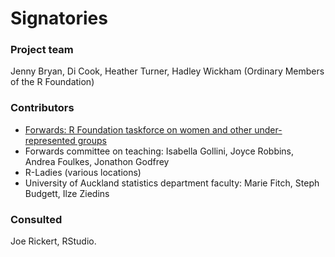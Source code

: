 # Signatories
<!-- 
This section provides the ISC with a view of the support received from the community for a proposal. Acceptance isn't predicated on popularity but community acceptance is important.  Willingness to accept outside input is also a good marker for project delivery. 

An optional section would be for R-Core signatories where changes to R are proposed.
-->

### Project team
<!-- 
Who are the people responsible for actually delivering the project if the proposal gets accepted and are already signed up and rearing to go?
-->

Jenny Bryan, Di Cook, Heather Turner, Hadley Wickham (Ordinary Members of the R Foundation)

### Contributors
<!-- 
Who are the people who have actively helped with this proposal but won't necessarily be on the core project team later?
-->

- [Forwards: R Foundation taskforce on women and other under-represented groups](http://forwards.github.io)
- Forwards committee on teaching: Isabella Gollini, Joyce Robbins, Andrea Foulkes, Jonathon Godfrey
- R-Ladies (various locations)
- University of Auckland statistics department faculty: Marie Fitch, Steph Budgett, Ilze Ziedins

### Consulted
<!-- 
Who has been given the opportunity to provide feedback on the proposal? This should include any R Consortium & ISC members who the proposal has been discussed with.
-->

Joe Rickert, RStudio.
